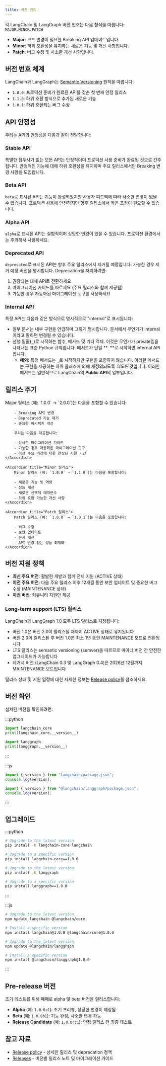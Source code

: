 ```yaml
---
title: 버전 관리
---
```




각 LangChain 및 LangGraph 버전 번호는 다음 형식을 따릅니다: `MAJOR.MINOR.PATCH`

- **Major**: 코드 변경이 필요한 Breaking API 업데이트입니다.
- **Minor**: 하위 호환성을 유지하는 새로운 기능 및 개선 사항입니다.
- **Patch**: 버그 수정 및 사소한 개선 사항입니다.

## 버전 번호 체계

LangChain과 LangGraph는 [Semantic Versioning](https://semver.org/) 원칙을 따릅니다:

- `1.0.0`: 프로덕션 준비가 완료된 API를 갖춘 첫 번째 안정 릴리스
- `1.1.0`: 하위 호환 방식으로 추가된 새로운 기능
- `1.0.1`: 하위 호환되는 버그 수정

## API 안정성

우리는 API의 안정성을 다음과 같이 전달합니다:

### Stable API

특별한 접두사가 없는 모든 API는 안정적이며 프로덕션 사용 준비가 완료된 것으로 간주됩니다. 안정적인 기능에 대해 하위 호환성을 유지하며 주요 릴리스에서만 Breaking 변경 사항을 도입합니다.

### Beta API

`beta`로 표시된 API는 기능이 완성되었지만 사용자 피드백에 따라 사소한 변경이 있을 수 있습니다. 프로덕션 사용에 안전하지만 향후 릴리스에서 작은 조정이 필요할 수 있습니다.

### Alpha API

`alpha`로 표시된 API는 실험적이며 상당한 변경이 있을 수 있습니다. 프로덕션 환경에서는 주의해서 사용하세요.

### Deprecated API

`deprecated`로 표시된 API는 향후 주요 릴리스에서 제거될 예정입니다. 가능한 경우 제거 예정 버전을 명시합니다. Deprecation을 처리하려면:

1. 권장되는 대체 API로 전환하세요
2. 마이그레이션 가이드를 따르세요 (주요 릴리스와 함께 제공됨)
3. 가능한 경우 자동화된 마이그레이션 도구를 사용하세요

### Internal API

특정 API는 다음과 같은 방식으로 명시적으로 "internal"로 표시됩니다:

- 일부 문서는 내부 구현을 언급하며 그렇게 명시합니다. 문서에서 무언가가 internal이라고 말하면 변경될 수 있습니다.
- 선행 밑줄(**`_`**)로 시작하는 함수, 메서드 및 기타 객체. 이것은 무언가가 private임을 나타내는 표준 Python 규칙입니다. 메서드가 단일 **`_`**로 시작하면 internal API입니다.
    - **예외:** 특정 메서드는 `_`로 시작하지만 구현을 포함하지 않습니다. 이러한 메서드는 구현을 제공하는 하위 클래스에 의해 재정의되도록 *의도된* 것입니다. 이러한 메서드는 일반적으로 LangChain의 **Public API**의 일부입니다.

## 릴리스 주기

<AccordionGroup>
    <Accordion title="Major 릴리스">
        Major 릴리스 (예: `1.0.0` → `2.0.0`)는 다음을 포함할 수 있습니다:

        - Breaking API 변경
        - Deprecated 기능 제거
        - 중요한 아키텍처 개선

        우리는 다음을 제공합니다:

        - 상세한 마이그레이션 가이드
        - 가능한 경우 자동화된 마이그레이션 도구
        - 이전 주요 버전에 대한 연장된 지원 기간
    </Accordion>

    <Accordion title="Minor 릴리스">
        Minor 릴리스 (예: `1.0.0` → `1.1.0`)는 다음을 포함합니다:

        - 새로운 기능 및 역량
        - 성능 개선
        - 새로운 선택적 매개변수
        - 하위 호환 가능한 개선 사항
    </Accordion>

    <Accordion title="Patch 릴리스">
        Patch 릴리스 (예: `1.0.0` → `1.0.1`)는 다음을 포함합니다:

        - 버그 수정
        - 보안 업데이트
        - 문서 개선
        - API 변경 없는 성능 최적화
    </Accordion>
</AccordionGroup>

## 버전 지원 정책

- **최신 주요 버전**: 활발한 개발과 함께 전체 지원 (ACTIVE 상태)
- **이전 주요 버전**: 다음 주요 릴리스 이후 12개월 동안 보안 업데이트 및 중요한 버그 수정 (MAINTENANCE 상태)
- **이전 버전**: 커뮤니티 지원만 제공

### Long-term support (LTS) 릴리스

LangChain과 LangGraph 1.0 모두 LTS 릴리스로 지정됩니다:
- 버전 1.0은 버전 2.0이 릴리스될 때까지 ACTIVE 상태로 유지됩니다
- 버전 2.0이 릴리스된 후 버전 1.0은 최소 1년 동안 MAINTENANCE 모드로 전환됩니다
- LTS 릴리스는 semantic versioning (semver)을 따르므로 마이너 버전 간 안전한 업그레이드가 가능합니다
- 레거시 버전 (LangChain 0.3 및 LangGraph 0.4)은 2026년 12월까지 MAINTENANCE 모드입니다

릴리스 상태 및 지원 일정에 대한 자세한 정보는 [Release policy](/oss/release-policy)를 참조하세요.

## 버전 확인

설치된 버전을 확인하려면:

:::python
<CodeGroup>

```python LangChain
import langchain_core
print(langchain_core.__version__)
```

```python LangGraph
import langgraph
print(langgraph.__version__)
```

</CodeGroup>
:::

:::js
<CodeGroup>

```javascript LangChain
import { version } from "langchain/package.json";
console.log(version);
```

```javascript LangGraph
import { version } from "@langchain/langgraph/package.json";
console.log(version);
```
</CodeGroup>
:::

## 업그레이드

:::python
<CodeGroup>

```bash LangChain
# Upgrade to the latest version
pip install -U langchain-core langchain

# Upgrade to a specific version
pip install langchain-core==1.0.0
```

```bash LangGraph
# Upgrade to the latest version
pip install -U langgraph

# Upgrade to a specific version
pip install langgraph==1.0.0
```
</CodeGroup>
:::

:::js
<CodeGroup>

```bash LangChain
# Upgrade to the latest version
npm update langchain @langchain/core

# Install a specific version
npm install langchain@1.0.0 @langchain/core@1.0.0
```

```bash LangGraph
# Upgrade to the latest version
npm update @langchain/langgraph

# Install a specific version
npm install @langchain/langgraph@1.0.0
```
</CodeGroup>
:::

## Pre-release 버전

조기 테스트를 위해 때때로 alpha 및 beta 버전을 릴리스합니다:

- **Alpha** (예: `1.0.0a1`): 초기 프리뷰, 상당한 변경이 예상됨
- **Beta** (예: `1.0.0b1`): 기능 완성, 사소한 변경 가능
- **Release Candidate** (예: `1.0.0rc1`): 안정 릴리스 전 최종 테스트

## 참고 자료

- [Release policy](/oss/release-policy) - 상세한 릴리스 및 deprecation 정책
- [Releases](/oss/releases) - 버전별 릴리스 노트 및 마이그레이션 가이드